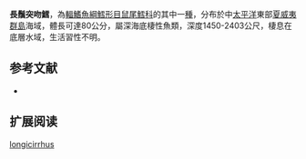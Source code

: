 {{Speciesbox
| name = 長鬚突吻鱈
| status = NE
| status_system = iucn3.1
| trend = unknow
| genus = Coryphaenoides
| species = longicirrhus
| authority = [[Gilbert|Gilbert]], 1905
| synonyms = *''Macrourus longicirrhus'',Gilbert, 1905
}}
'''長鬚突吻鱈'''，為[[輻鰭魚綱|輻鰭魚綱]][[鱈形目|鱈形目]][[鼠尾鱈科|鼠尾鱈科]]的其中一[[種|種]]，分布於中[[太平洋|太平洋]]東部[[夏威夷群島|夏威夷群島]]海域，體長可達80公分，屬深海底棲性魚類，深度1450-2403公尺，棲息在底層水域，生活習性不明。

==参考文献==
*{{FishBase_species|genus=Coryphaenoides|species=longicirrhus|year=2015|month=12}}

== 扩展阅读 ==
{{refbegin}}
{{wikispecies-inline|Coryphaenoides longicirrhus|長鬚突吻鱈}}
{{refend}}
{{Taxonbar|from=Q2510427}}

[[Category:突吻鱈屬|longicirrhus]]


{{鱈形目小作品}}